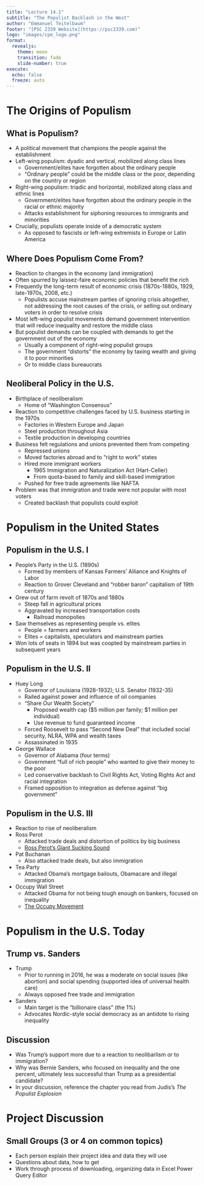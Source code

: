 ```yaml
---
title: "Lecture 14.1"
subtitle: "The Populist Backlash in the West"
author: "Emmanuel Teitelbaum"
footer: "[PSC 2339 Website](https://psc2339.com)"
logo: "images/cpe_logo.png"
format:
  revealjs:
    theme: moon
    transition: fade
    slide-number: true
execute:
  echo: false
  freeze: auto
---
```


# The Origins of Populism

## What is Populism? {.smaller}

- A political movement that champions the people against the establishment 
- Left-wing populism: dyadic and vertical, mobilized along class lines
	- Government/elites have forgotten about the ordinary people
	- "Ordinary people" could be the middle class or the poor, depending on the country or region
- Right-wing populism: triadic and horizontal, mobilized along class and ethnic lines
	- Government/elites have forgotten about the ordinary people in the racial or ethnic majority 
	- Attacks establishment for siphoning resources to immigrants and minorities
-	Crucially, populists operate inside of a democratic system
	- As opposed to fascists or left-wing extremists in Europe or Latin America

## Where Does Populism Come From? {.smaller}

- Reaction to changes in the economy (and immigration)
- Often spurred by laissez-faire economic policies that benefit the rich
- Frequently the long-term result of economic crisis (1870s-1880s, 1929, late-1970s, 2008, etc.)
	- Populists accuse mainstream parties of ignoring crisis altogether, not addressing the root causes of the crisis, or selling out ordinary voters in order to resolve crisis  
- Most left-wing populist movements demand government intervention that will reduce inequality and restore the middle class
- But populist demands can be coupled with demands to get the government out of the economy
	- Usually a component of right-wing populist groups
	- The government “distorts” the economy by taxing wealth and giving it to poor minorities
	- Or to middle class bureaucrats 

## Neoliberal Policy in the U.S. {.smaller}

- Birthplace of neoliberalism 
	- Home of “Washington Consensus”
- Reaction to competitive challenges faced by U.S. business starting in the 1970s
	- Factories in Western Europe and Japan
	- Steel production throughout Asia
	- Textile production in developing countries
- Business felt regulations and unions prevented them from competing
	- Repressed unions 
	- Moved factories abroad and to “right to work” states
	- Hired more immigrant workers
		- 1965 Immigration and Naturalization Act (Hart-Celler)
		- From quota-based to family and skill-based immigration 
	- Pushed for free trade agreements like NAFTA
- Problem was that immigration and trade were not popular with most voters
	- Created backlash that populists could exploit

# Populism in the United States 

## Populism in the U.S. I {.smaller}

- People’s Party in the U.S. (1890s) 
	- Formed by members of Kansas Farmers’ Alliance and Knights of Labor
	- Reaction to Grover Cleveland and "robber baron" capitalism of 19th century
- Grew out of farm revolt of 1870s and 1880s
	- Steep fall in agricultural prices
	- Aggravated by increased transportation costs 
		- Railroad monopolies
- Saw themselves as representing people vs. elites
	- People = farmers and workers
	- Elites = capitalists, speculators and mainstream parties
- Won lots of seats in 1894 but was coopted by mainstream parties in subsequent years

## Populism in the U.S. II {.smaller}

- Huey Long 
	- Governor of Louisiana (1928-1932); U.S. Senator (1932-35) 
	- Railed against power and influence of oil companies
	- “Share Our Wealth Society”
		- Proposed wealth cap ($5 million per family; $1 million per individual)
		- Use revenue to fund guaranteed income
	- Forced Roosevelt to pass “Second New Deal” that included social security, NLRA, WPA and wealth taxes
	- Assassinated in 1935
- George Wallace 
  - Governor of Alabama (four terms)
  - Government "full of rich people" who wanted to give their money to the poor
  - Led conservative backlash to Civil Rights Act, Voting Rights Act and racial integration 
  - Framed opposition to integration as defense against “big government”



## Populism in the U.S. III {.smaller}

- Reaction to rise of neoliberalism 
- Ross Perot
	- Attacked trade deals and distortion of politics by big business
	- [Ross Perot's Giant Sucking Sound](https://youtu.be/xQ7kn2-GEmM)
- Pat Buchanan 
	- Also attacked trade deals, but also immigration
- Tea Party
	- Attacked Obama’s mortgage bailouts, Obamacare and illegal immigration
- Occupy Wall Street
	- Attacked Obama for not being tough enough on bankers, focused on inequality
	- [The Occupy Movement](https://youtu.be/KFOWci6yrSs)

# Populism in the U.S. Today

## Trump vs. Sanders {.smaller}

- Trump
	- Prior to running in 2016, he was a moderate on social issues (like abortion) and social spending (supported idea of universal health care)
	- Always opposed free trade and immigration
- Sanders
	- Main target is the “billionaire class” (the 1%)
	- Advocates Nordic-style social democracy as an antidote to rising inequality

## Discussion 

- Was Trump's support more due to a reaction to neolibarlism or to immigration? 
- Why was Bernie Sanders, who focused on inequality and the one percent, ultimately less successful than Trump as a presidential candidate?  
- In your discussion, reference the chapter you read from Judis's *The Populist Explosion*

# Project Discussion

## Small Groups (3 or 4 on common topics)

- Each person explain their project idea and data they will use
- Questions about data, how to get
- Work through process of downloading, organizing data in Excel Power Query Editor 
